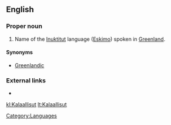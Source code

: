 {{wikipedia}}
==English==

===Proper noun===
{{kl-proper noun}}

# Name of the [[Inuktitut]] language ([[Eskimo]]) spoken in [[Greenland]].

====Synonyms====
* [[Greenlandic]]

===External links===
* {{ISO 639|link=Ethnologue|1code=kl|code=kal}}

[[Category:Languages]]

[[kl:Kalaallisut]]
[[lt:Kalaallisut]]